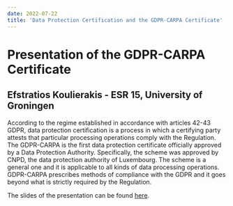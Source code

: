 ```yaml
---
date: 2022-07-22
title: 'Data Protection Certification and the GDPR-CARPA Certificate'
---
```


# Presentation of the GDPR-CARPA Certificate
## Efstratios Koulierakis - ESR 15, University of Groningen

According to the regime established in accordance with articles 42-43 GDPR, data protection certification is a process in which a certifying party attests that particular processing operations comply with the Regulation. The GDPR-CARPA is the first data protection certificate officially approved by a Data Protection Authority. Specifically, the scheme was approved by CNPD, the data protection authority of Luxembourg. The scheme is a general one and it is applicable to all kinds of data processing operations. GDPR-CARPA prescribes methods of compliance with the GDPR and it goes beyond what is strictly required by the Regulation.

The slides of the presentation can be found [here](/downloads/2022-07-22-koulierakis_colloquium_slides.pdf).
